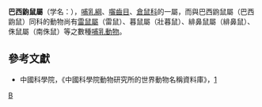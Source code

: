 {{Speciesbox 
| taxon = Blarinomys breviceps
| name = 巴西鼩鼠
| status = LC | status_system = IUCN3.1
| authority = ([[赫尔卢夫·温格|Winge]], 1888)
}}

'''巴西鼩鼠屬'''（学名：'''''{{lang|la|Blarinomys}}'''''），[[哺乳綱|哺乳綱]]、[[囓齒目|囓齒目]]、[[倉鼠科|倉鼠科]]的一屬，而與巴西鼩鼠屬（巴西鼩鼠）同科的動物尚有[[雷鼠屬|雷鼠屬]]（雷鼠）、暮鼠屬（壯暮鼠）、緋鼻鼠屬（緋鼻鼠）、侏鼠屬（南侏鼠）等之數種[[哺乳動物|哺乳動物]]。

==參考文獻==
*中國科學院，《中國科學院動物研究所的世界動物名稱資料庫》，[https://web.archive.org/web/20050718232917/http://vzd.brim.ac.cn/division/fauna/index.asp]
{{Taxonbar|from=Q899234}}

[[Category:巴西鼩鼠屬|B]]